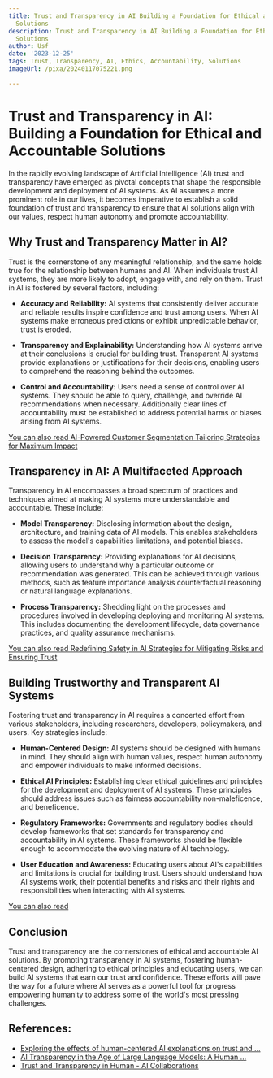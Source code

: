 ```yaml
---
title: Trust and Transparency in AI Building a Foundation for Ethical and Accountable
  Solutions
description: Trust and Transparency in AI Building a Foundation for Ethical and Accountable
  Solutions
author: Usf
date: '2023-12-25'
tags: Trust, Transparency, AI, Ethics, Accountability, Solutions
imageUrl: /pixa/20240117075221.png

---
```

# Trust and Transparency in AI: Building a Foundation for Ethical and Accountable  Solutions

In  the rapidly evolving  landscape of Artificial Intelligence (AI) trust and transparency have  emerged as  pivotal  concepts that shape the responsible development and deployment of AI systems. As AI assumes a more prominent  role in our lives, it becomes imperative to establish a solid foundation of trust and transparency to ensure that AI solutions align with our values, respect human autonomy and promote accountability.

## Why Trust and Transparency Matter in AI?

Trust is the cornerstone of any meaningful relationship, and the same holds true for the relationship between humans and AI. When individuals trust AI systems, they are more likely to adopt, engage with,  and rely on them. Trust in AI is fostered by several factors,  including:

- **Accuracy and Reliability:** AI systems  that consistently deliver accurate and reliable results inspire confidence and trust among users. When AI  systems make erroneous predictions or exhibit  unpredictable behavior, trust is  eroded.

-  **Transparency and Explainability:** Understanding  how AI systems arrive at their conclusions is crucial for building  trust. Transparent AI systems provide explanations or justifications for their decisions, enabling users to comprehend the reasoning behind the outcomes.

- **Control and Accountability:** Users need a sense of control over AI systems.  They should be able to query, challenge, and override AI recommendations when necessary. Additionally  clear lines of accountability must be established to address potential harms or biases arising from AI systems.

[You can also read  AI-Powered Customer Segmentation Tailoring Strategies for Maximum Impact](AI-Powered%20Customer%20Segmentation%20Tailoring%20Strategies%20for%20Maximum%20Impact)


## Transparency in AI: A Multifaceted Approach

Transparency in AI encompasses a broad spectrum of practices and techniques aimed at making AI systems more understandable and  accountable. These include:

- **Model Transparency:** Disclosing information about the design, architecture, and training data of AI models. This enables  stakeholders to assess the model's capabilities limitations, and potential biases.

- **Decision Transparency:** Providing explanations for AI  decisions, allowing users  to understand why a particular outcome or recommendation  was  generated. This can be achieved through various methods,  such  as feature importance analysis counterfactual reasoning or natural language explanations.

- **Process Transparency:** Shedding light on the processes and procedures involved in developing deploying and monitoring AI systems. This includes documenting the development  lifecycle,  data  governance practices,  and  quality assurance mechanisms.

[You  can  also read Redefining Safety in AI Strategies for Mitigating Risks and  Ensuring Trust](Redefining%20Safety%20in%20AI%20Strategies%20for%20Mitigating%20Risks%20and%20Ensuring%20Trust)


## Building Trustworthy and Transparent AI Systems

Fostering trust and  transparency in AI requires a concerted effort from various stakeholders, including  researchers, developers, policymakers,  and users.  Key strategies include:

- **Human-Centered Design:** AI systems should be designed with humans in mind. They should align with human values,  respect human autonomy and empower individuals to make informed decisions.

- **Ethical AI Principles:** Establishing clear ethical guidelines and principles for the development and deployment of AI  systems. These principles should address issues such as  fairness accountability non-maleficence, and beneficence.

- **Regulatory Frameworks:** Governments and regulatory bodies should develop frameworks that set standards for transparency and accountability in  AI systems. These frameworks should be flexible enough  to accommodate the evolving nature  of AI  technology.

-  **User Education and  Awareness:** Educating users about AI's capabilities and limitations is crucial for building trust. Users should understand how AI systems work,  their potential benefits  and risks and their rights and  responsibilities when interacting with AI systems.

[You can also read ]()


## Conclusion

Trust and transparency are the cornerstones of ethical and accountable AI  solutions. By promoting transparency in AI systems, fostering human-centered design, adhering to  ethical  principles and  educating users, we can  build AI systems that earn our trust and confidence. These efforts will  pave the way for a future where AI serves as a powerful tool for progress  empowering humanity to address some of  the world's most pressing  challenges.

## References:
- [Exploring the effects of human-centered AI explanations on trust and ...](https://www.frontiersin.org/articles/10.3389/fcomp.2023.1151150)
- [AI Transparency in the Age of Large Language Models: A Human ...](https://medium.com/human-centered-ai/ai-transparency-in-the-age-of-large-language-models-a-human-centered-research-roadmap-19bd3a55914a)
- [Trust and Transparency in Human - AI Collaborations](https://mediax.stanford.edu/event/trust-and-transparency-in-human-ai-collaborations/)
